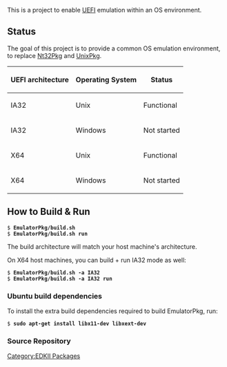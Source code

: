 [[Category:EDKII Packages]]
This is a project to enable [[UEFI]] emulation within an OS environment.

==Status==
The goal of this project is to provide a common OS emulation environment, to replace [[Nt32Pkg]] and [[UnixPkg]].

{| class='wikitable'
! UEFI architecture || Operating System || Status
|-
| IA32 || Unix || Functional
|-
| IA32 || Windows || Not started
|-
| X64 || Unix || Functional
|-
| X64 || Windows || Not started
|}

==How to Build & Run==

 $ <b>EmulatorPkg/build.sh</b>
 $ <b>EmulatorPkg/build.sh run</b>

The build architecture will match your host machine's architecture.

On X64 host machines, you can build + run IA32 mode as well:
 $ <b>EmulatorPkg/build.sh -a IA32</b>
 $ <b>EmulatorPkg/build.sh -a IA32 run</b>

===Ubuntu build dependencies===
To install the extra build dependencies required to build EmulatorPkg, run:
 $ <b>sudo apt-get install libx11-dev libxext-dev</b>

===Source Repository===
{{Edk2SubPkg|EmulatorPkg}}
